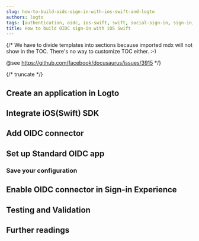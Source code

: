 ```yaml
---
slug: how-to-build-oidc-sign-in-with-ios-swift-and-logto
authors: logto
tags: [authentication, oidc, ios-swift, swift, social-sign-in, sign-in, login]
title: How to build OIDC sign-in with iOS Swift
---
```


{/*
  We have to divide templates into sections because imported mdx will not show in the TOC.
  There's no way to customize TOC either. :-)

  @see https://github.com/facebook/docusaurus/issues/3915
*/}



{/* truncate */}

<Intro connector={connector} sdk="iOS Swift" link="https://developer.apple.com/ios/ " />

## Create an application in Logto

<CreateApplication type="Native app" framework="iOS(Swift)" />

## Integrate iOS(Swift) SDK

<IntegrateSdk />

## Add OIDC connector

<AddSocialConnector connector={connector} framework="iOS(Swift)" />

## Set up Standard OIDC app

<ConnectorGuide />

### Save your configuration

<SaveYourConfiguration connector={connector} />

## Enable OIDC connector in Sign-in Experience

<EnableSocialConnector connector={connector} />

## Testing and Validation

<TestingAndValidation connector={connector} sdk="iOS Swift" />

## Further readings

<FurtherReadings />